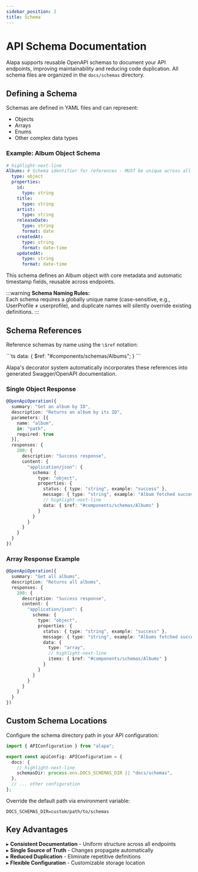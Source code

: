 ```yaml
---
sidebar_position: 2
title: Schema
---
```


# API Schema Documentation

Alapa supports reusable OpenAPI schemas to document your API endpoints, improving maintainability and reducing code duplication. All schema files are organized in the `docs/schemas` directory.

## Defining a Schema

Schemas are defined in YAML files and can represent:

- Objects
- Arrays
- Enums
- Other complex data types

### Example: Album Object Schema

<CodeScreen title="docs/schemas/album/info.yaml">

```yaml
# highlight-next-line
Albums: # Schema identifier for references - MUST be unique across all schemas
  type: object
  properties:
    id:
      type: string
    title:
      type: string
    artist:
      type: string
    releaseDate:
      type: string
      format: date
    createdAt:
      type: string
      format: date-time
    updatedAt:
      type: string
      format: date-time
```

</CodeScreen>
This schema defines an Album object with core metadata and automatic timestamp fields, reusable across endpoints.

:::warning **Schema Naming Rules:**  
Each schema requires a globally unique name (case-sensitive, e.g.,
UserProfile ≠ userprofile), and duplicate names will silently override existing definitions.
:::

## Schema References

Reference schemas by name using the `\$ref` notation:

<CodeScreen title="src/api/album/Controller.ts">
```ts
data: {
  $ref: "#components/schemas/Albums";
}
```
</CodeScreen>

Alapa's decorator system automatically incorporates these references into generated Swagger/OpenAPI documentation.

### Single Object Response

<CodeScreen title="src/api/album/Controller.ts">

```ts
@OpenApiOperation({
  summary: "Get an album by ID",
  description: "Returns an album by its ID",
  parameters: [{
    name: "album",
    in: "path",
    required: true
  }],
  responses: {
    200: {
      description: "Success response",
      content: {
        "application/json": {
          schema: {
            type: "object",
            properties: {
              status: { type: "string", example: "success" },
              message: { type: "string", example: "Album fetched successfully" },
              // highlight-next-line
              data: { $ref: "#components/schemas/Albums" }
            }
          }
        }
      }
    }
  }
})
```

</CodeScreen>

### Array Response Example

<CodeScreen title="src/api/album/Controller.ts">

```ts
@OpenApiOperation({
  summary: "Get all albums",
  description: "Returns all albums",
  responses: {
    200: {
      description: "Success response",
      content: {
        "application/json": {
          schema: {
            type: "object",
            properties: {
              status: { type: "string", example: "success" },
              message: { type: "string", example: "Albums fetched successfully" },
              data: {
                type: "array",
                // highlight-next-line
                items: { $ref: "#components/schemas/Albums" }
              }
            }
          }
        }
      }
    }
  }
})
```

</CodeScreen>

## Custom Schema Locations

Configure the schema directory path in your API configuration:

<CodeScreen title="src/config/api.ts">

```ts
import { APIConfiguration } from "alapa";

export const apiConfig: APIConfiguration = {
  docs: {
    // highlight-next-line
    schemasDir: process.env.DOCS_SCHEMAS_DIR || "docs/schemas",
  },
  // ... other configuration
};
```

</CodeScreen>

Override the default path via environment variable:

<CodeScreen title=".env">

```env
DOCS_SCHEMAS_DIR=custom/path/to/schemas
```

</CodeScreen>

## Key Advantages

▸ **Consistent Documentation** - Uniform structure across all endpoints  
▸ **Single Source of Truth** - Changes propagate automatically  
▸ **Reduced Duplication** - Eliminate repetitive definitions  
▸ **Flexible Configuration** - Customizable storage location
